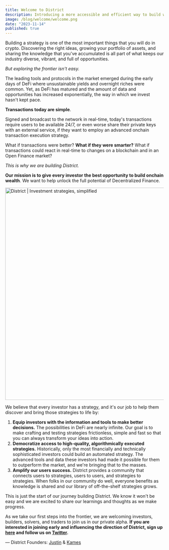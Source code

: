```yaml
---
title: Welcome to District
description: Introducing a more accessible and efficient way to build wealth in crypto.
image: /blog/welcome/welcome.png
date: "2023-11-14"
published: true
---
```


Building a strategy is one of the most important things that you will do in crypto. Discovering the right ideas, growing your portfolio of assets, and sharing the knowledge that you&apos;ve accumulated is all part of what keeps our industry diverse, vibrant, and full of opportunities.

*But exploring the frontier isn&apos;t easy.* 

The leading tools and protocols in the market emerged during the early days of DeFi where unsustainable yields and overnight riches were common. Yet, as DeFi has matured and the amount of data and opportunities has increased exponentially, the way in which we invest hasn&apos;t kept pace.

**Transactions today are simple**. 

Signed and broadcast to the network in real-time, today&apos;s transactions require users to be available 24/7, or even worse share their private keys with an external service, if they want to employ an advanced onchain transaction execution strategy.

What if transactions were better? **What if they were smarter?** What if transactions could react in real-time to changes on a blockchain and in an Open Finance market?

*This is why we are building District.*

**Our mission is to give every investor the best opportunity to build onchain wealth**. We want to help unlock the full potential of Decentralized Finance.

<img
  src="/blog/welcome/smart-transactions.png"
  width="1200"
  height="675"
  alt="District | Investment strategies, simplified"
  className="my-6 rounded-md border"
/>

We believe that every investor has a strategy, and it&apos;s our job to help them discover and bring those strategies to life by:

1. **Equip investors with the information and tools to make better decisions.** The possibilities in DeFi are nearly infinite. Our goal is to make crafting and testing strategies frictionless, simple and fast so that you can always transform your ideas into action.
2. **Democratize access to high-quality, algorithmically executed strategies.** Historically, only the most financially and technically sophisticated investors could build an automated strategy. The advanced tools and data these investors had made it possible for them to outperform the market, and we&apos;re bringing that to the masses.
3. **Amplify our users success.** District provides a community that connects users to strategies, users to users, and strategies to strategies. When folks in our community do well, everyone benefits as knowledge is shared and our library of off-the-shelf strategies grows.

This is just the start of our journey building District. We know it won&apos;t be easy and we are excited to share our learnings and thoughts as we make progress.

As we take our first steps into the frontier, we are welcoming investors, builders, solvers, and traders to join us in our private alpha. **If you are interested in joining early and influencing the direction of District, sign up [here](https://app.districtfinance.io/register) and follow us on [Twitter](https://twitter.com/districtfi).**

— District Founders: [Justin](https://twitter.com/AfroSamuraiJB) & [Kames](https://twitter.com/KamesGeraghty)
